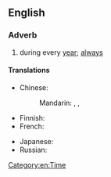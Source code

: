 ==English==

===Adverb===
{{en-adv|-|head=[[year]] [[in]], [[year]] [[out]]}}

# {{idiomatic}} during every [[year]]; [[always]]

====Translations====
{{trans-top|during every year}}
* Chinese:
*: Mandarin: {{t-|cmn|年復一年|sc=Hani}}, {{t-|cmn|年复一年|tr=niánfùyīnián|sc=Hani}}, {{t-|cmn|年年|tr=niánnián|sc=Hani}}
* Finnish: {{t-|fi|vuodesta toiseen}}
* French: {{t|fr|bon an mal an}}
{{trans-mid}}
* Japanese: {{t-|ja|歳歳年年|tr=さいさいねんねん, saisai-nennen}}
* Russian: {{t-|ru|из года в год|tr=iz góda v god}}
{{trans-bottom}}

[[Category:en:Time]]